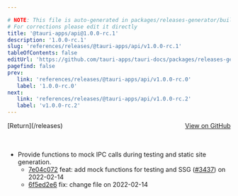 ```yaml
---

# NOTE: This file is auto-generated in packages/releases-generator/build.ts
# For corrections please edit it directly
title: '@tauri-apps/api@1.0.0-rc.1'
description: '1.0.0-rc.1'
slug: 'references/releases/@tauri-apps/api/v1.0.0-rc.1'
tableOfContents: false
editUrl: 'https://github.com/tauri-apps/tauri-docs/packages/releases-generator/build.ts'
pagefind: false
prev:
   link: 'references/releases/@tauri-apps/api/v1.0.0-rc.0'
   label: '1.0.0-rc.0'
next:
   link: 'references/releases/@tauri-apps/api/v1.0.0-rc.2'
   label: 'v1.0.0-rc.2'
---
```


<div style="margin-bottom:3rem; display: flex; justify-content: space-between; align-items: center"><span>[Return](/releases)</span><span><a href="https://github.com/tauri-apps/tauri/releases/tag/@tauri-apps/api-v1.0.0-rc.1">View on GitHub</a></span></div>

- Provide functions to mock IPC calls during testing and static site generation.
  - [7e04c072](https://www.github.com/tauri-apps/tauri/commit/7e04c072c4ee2278c648f44575c6c4710ac047f3) feat: add mock functions for testing and SSG ([#3437](https://www.github.com/tauri-apps/tauri/pull/3437)) on 2022-02-14
  - [6f5ed2e6](https://www.github.com/tauri-apps/tauri/commit/6f5ed2e69cb7ffa0d5c8eb5a744fbf94ed6010d4) fix: change file on 2022-02-14

